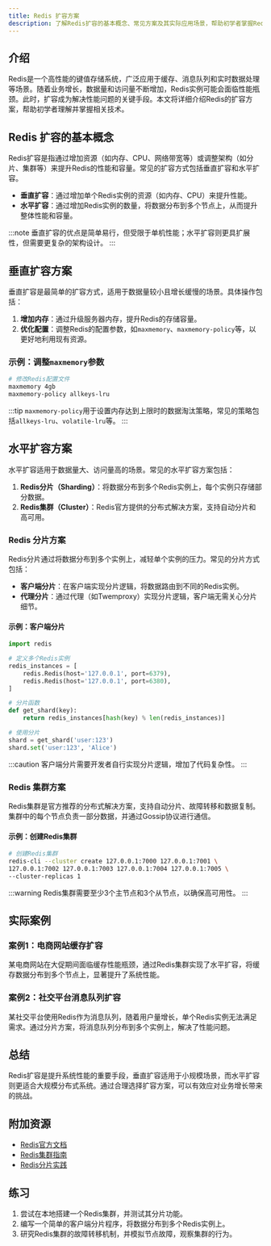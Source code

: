 ```yaml
---
title: Redis 扩容方案
description: 了解Redis扩容的基本概念、常见方案及其实际应用场景，帮助初学者掌握Redis运维中的扩容实践。
---
```


## 介绍

Redis是一个高性能的键值存储系统，广泛应用于缓存、消息队列和实时数据处理等场景。随着业务增长，数据量和访问量不断增加，Redis实例可能会面临性能瓶颈。此时，扩容成为解决性能问题的关键手段。本文将详细介绍Redis的扩容方案，帮助初学者理解并掌握相关技术。

## Redis 扩容的基本概念

Redis扩容是指通过增加资源（如内存、CPU、网络带宽等）或调整架构（如分片、集群等）来提升Redis的性能和容量。常见的扩容方式包括垂直扩容和水平扩容。

- **垂直扩容**：通过增加单个Redis实例的资源（如内存、CPU）来提升性能。
- **水平扩容**：通过增加Redis实例的数量，将数据分布到多个节点上，从而提升整体性能和容量。

:::note
垂直扩容的优点是简单易行，但受限于单机性能；水平扩容则更具扩展性，但需要更复杂的架构设计。
:::

## 垂直扩容方案

垂直扩容是最简单的扩容方式，适用于数据量较小且增长缓慢的场景。具体操作包括：

1. **增加内存**：通过升级服务器内存，提升Redis的存储容量。
2. **优化配置**：调整Redis的配置参数，如`maxmemory`、`maxmemory-policy`等，以更好地利用现有资源。

### 示例：调整`maxmemory`参数

```bash
# 修改Redis配置文件
maxmemory 4gb
maxmemory-policy allkeys-lru
```

:::tip
`maxmemory-policy`用于设置内存达到上限时的数据淘汰策略，常见的策略包括`allkeys-lru`、`volatile-lru`等。
:::

## 水平扩容方案

水平扩容适用于数据量大、访问量高的场景。常见的水平扩容方案包括：

1. **Redis分片（Sharding）**：将数据分布到多个Redis实例上，每个实例只存储部分数据。
2. **Redis集群（Cluster）**：Redis官方提供的分布式解决方案，支持自动分片和高可用。

### Redis 分片方案

Redis分片通过将数据分布到多个实例上，减轻单个实例的压力。常见的分片方式包括：

- **客户端分片**：在客户端实现分片逻辑，将数据路由到不同的Redis实例。
- **代理分片**：通过代理（如Twemproxy）实现分片逻辑，客户端无需关心分片细节。

#### 示例：客户端分片

```python
import redis

# 定义多个Redis实例
redis_instances = [
    redis.Redis(host='127.0.0.1', port=6379),
    redis.Redis(host='127.0.0.1', port=6380),
]

# 分片函数
def get_shard(key):
    return redis_instances[hash(key) % len(redis_instances)]

# 使用分片
shard = get_shard('user:123')
shard.set('user:123', 'Alice')
```

:::caution
客户端分片需要开发者自行实现分片逻辑，增加了代码复杂性。
:::

### Redis 集群方案

Redis集群是官方推荐的分布式解决方案，支持自动分片、故障转移和数据复制。集群中的每个节点负责一部分数据，并通过Gossip协议进行通信。

#### 示例：创建Redis集群

```bash
# 创建Redis集群
redis-cli --cluster create 127.0.0.1:7000 127.0.0.1:7001 \
127.0.0.1:7002 127.0.0.1:7003 127.0.0.1:7004 127.0.0.1:7005 \
--cluster-replicas 1
```

:::warning
Redis集群需要至少3个主节点和3个从节点，以确保高可用性。
:::

## 实际案例

### 案例1：电商网站缓存扩容

某电商网站在大促期间面临缓存性能瓶颈，通过Redis集群实现了水平扩容，将缓存数据分布到多个节点上，显著提升了系统性能。

### 案例2：社交平台消息队列扩容

某社交平台使用Redis作为消息队列，随着用户量增长，单个Redis实例无法满足需求。通过分片方案，将消息队列分布到多个实例上，解决了性能问题。

## 总结

Redis扩容是提升系统性能的重要手段，垂直扩容适用于小规模场景，而水平扩容则更适合大规模分布式系统。通过合理选择扩容方案，可以有效应对业务增长带来的挑战。

## 附加资源

- [Redis官方文档](https://redis.io/documentation)
- [Redis集群指南](https://redis.io/topics/cluster-tutorial)
- [Redis分片实践](https://www.digitalocean.com/community/tutorials/how-to-implement-sharding-in-redis)

## 练习

1. 尝试在本地搭建一个Redis集群，并测试其分片功能。
2. 编写一个简单的客户端分片程序，将数据分布到多个Redis实例上。
3. 研究Redis集群的故障转移机制，并模拟节点故障，观察集群的行为。